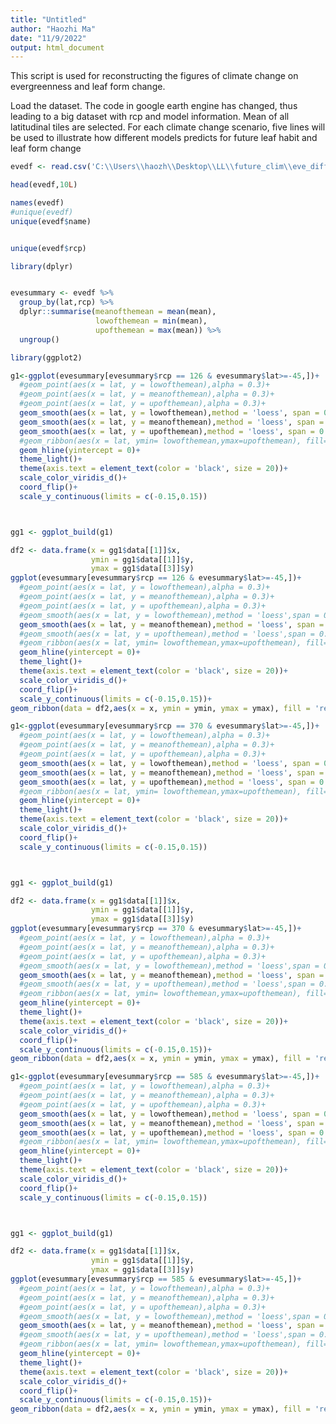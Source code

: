 ---
title: "Untitled"
author: "Haozhi Ma"
date: "11/9/2022"
output: html_document
---

This script is used for reconstructing the figures of climate change on evergreenness and leaf form change.

Load the dataset. The code in google earth engine has changed, thus leading to a big dataset with rcp and model information. Mean of all latitudinal tiles are selected. For each climate change scenario, five lines will be used to illustrate how different models predicts for future leaf habit and leaf form change


```{R}
evedf <- read.csv('C:\\Users\\haozh\\Desktop\\LL\\future_clim\\eve_difference_allmodel_allrcp_20221010.csv')

head(evedf,10L)

names(evedf)
#unique(evedf)
unique(evedf$name)


unique(evedf$rcp)
```


```{R}
library(dplyr)



```


```{R}

evesummary <- evedf %>%
  group_by(lat,rcp) %>%
  dplyr::summarise(meanofthemean = mean(mean),
                   lowofthemean = min(mean),
                   upofthemean = max(mean)) %>%
  ungroup()

```




```{R}
library(ggplot2)

```


```{R}
g1<-ggplot(evesummary[evesummary$rcp == 126 & evesummary$lat>=-45,])+
  #geom_point(aes(x = lat, y = lowofthemean),alpha = 0.3)+
  #geom_point(aes(x = lat, y = meanofthemean),alpha = 0.3)+
  #geom_point(aes(x = lat, y = upofthemean),alpha = 0.3)+
  geom_smooth(aes(x = lat, y = lowofthemean),method = 'loess', span = 0.25,se = F)+
  geom_smooth(aes(x = lat, y = meanofthemean),method = 'loess', span = 0.25,se = F)+
  geom_smooth(aes(x = lat, y = upofthemean),method = 'loess', span = 0.25,se = F)+
  #geom_ribbon(aes(x = lat, ymin= lowofthemean,ymax=upofthemean), fill="red", alpha=0.4)+
  geom_hline(yintercept = 0)+
  theme_light()+
  theme(axis.text = element_text(color = 'black', size = 20))+
  scale_color_viridis_d()+
  coord_flip()+
  scale_y_continuous(limits = c(-0.15,0.15))



gg1 <- ggplot_build(g1)

df2 <- data.frame(x = gg1$data[[1]]$x,
                  ymin = gg1$data[[1]]$y,
                  ymax = gg1$data[[3]]$y)
ggplot(evesummary[evesummary$rcp == 126 & evesummary$lat>=-45,])+
  #geom_point(aes(x = lat, y = lowofthemean),alpha = 0.3)+
  #geom_point(aes(x = lat, y = meanofthemean),alpha = 0.3)+
  #geom_point(aes(x = lat, y = upofthemean),alpha = 0.3)+
  #geom_smooth(aes(x = lat, y = lowofthemean),method = 'loess',span = 0.1, se = F)+
  geom_smooth(aes(x = lat, y = meanofthemean),method = 'loess', span = 0.25,se = F)+
  #geom_smooth(aes(x = lat, y = upofthemean),method = 'loess',span = 0.1, se = F)+
  #geom_ribbon(aes(x = lat, ymin= lowofthemean,ymax=upofthemean), fill="red", alpha=0.4)+
  geom_hline(yintercept = 0)+
  theme_light()+
  theme(axis.text = element_text(color = 'black', size = 20))+
  scale_color_viridis_d()+
  coord_flip()+
  scale_y_continuous(limits = c(-0.15,0.15))+
geom_ribbon(data = df2,aes(x = x, ymin = ymin, ymax = ymax), fill = 'red', alpha = 0.33)
```

```{R}
g1<-ggplot(evesummary[evesummary$rcp == 370 & evesummary$lat>=-45,])+
  #geom_point(aes(x = lat, y = lowofthemean),alpha = 0.3)+
  #geom_point(aes(x = lat, y = meanofthemean),alpha = 0.3)+
  #geom_point(aes(x = lat, y = upofthemean),alpha = 0.3)+
  geom_smooth(aes(x = lat, y = lowofthemean),method = 'loess', span = 0.25,se = F)+
  geom_smooth(aes(x = lat, y = meanofthemean),method = 'loess', span = 0.25,se = F)+
  geom_smooth(aes(x = lat, y = upofthemean),method = 'loess', span = 0.25,se = F)+
  #geom_ribbon(aes(x = lat, ymin= lowofthemean,ymax=upofthemean), fill="red", alpha=0.4)+
  geom_hline(yintercept = 0)+
  theme_light()+
  theme(axis.text = element_text(color = 'black', size = 20))+
  scale_color_viridis_d()+
  coord_flip()+
  scale_y_continuous(limits = c(-0.15,0.15))



gg1 <- ggplot_build(g1)

df2 <- data.frame(x = gg1$data[[1]]$x,
                  ymin = gg1$data[[1]]$y,
                  ymax = gg1$data[[3]]$y)
ggplot(evesummary[evesummary$rcp == 370 & evesummary$lat>=-45,])+
  #geom_point(aes(x = lat, y = lowofthemean),alpha = 0.3)+
  #geom_point(aes(x = lat, y = meanofthemean),alpha = 0.3)+
  #geom_point(aes(x = lat, y = upofthemean),alpha = 0.3)+
  #geom_smooth(aes(x = lat, y = lowofthemean),method = 'loess',span = 0.1, se = F)+
  geom_smooth(aes(x = lat, y = meanofthemean),method = 'loess', span = 0.25,se = F)+
  #geom_smooth(aes(x = lat, y = upofthemean),method = 'loess',span = 0.1, se = F)+
  #geom_ribbon(aes(x = lat, ymin= lowofthemean,ymax=upofthemean), fill="red", alpha=0.4)+
  geom_hline(yintercept = 0)+
  theme_light()+
  theme(axis.text = element_text(color = 'black', size = 20))+
  scale_color_viridis_d()+
  coord_flip()+
  scale_y_continuous(limits = c(-0.15,0.15))+
geom_ribbon(data = df2,aes(x = x, ymin = ymin, ymax = ymax), fill = 'red', alpha = 0.33)

```
```{R}

g1<-ggplot(evesummary[evesummary$rcp == 585 & evesummary$lat>=-45,])+
  #geom_point(aes(x = lat, y = lowofthemean),alpha = 0.3)+
  #geom_point(aes(x = lat, y = meanofthemean),alpha = 0.3)+
  #geom_point(aes(x = lat, y = upofthemean),alpha = 0.3)+
  geom_smooth(aes(x = lat, y = lowofthemean),method = 'loess', span = 0.25,se = F)+
  geom_smooth(aes(x = lat, y = meanofthemean),method = 'loess', span = 0.25,se = F)+
  geom_smooth(aes(x = lat, y = upofthemean),method = 'loess', span = 0.25,se = F)+
  #geom_ribbon(aes(x = lat, ymin= lowofthemean,ymax=upofthemean), fill="red", alpha=0.4)+
  geom_hline(yintercept = 0)+
  theme_light()+
  theme(axis.text = element_text(color = 'black', size = 20))+
  scale_color_viridis_d()+
  coord_flip()+
  scale_y_continuous(limits = c(-0.15,0.15))



gg1 <- ggplot_build(g1)

df2 <- data.frame(x = gg1$data[[1]]$x,
                  ymin = gg1$data[[1]]$y,
                  ymax = gg1$data[[3]]$y)
ggplot(evesummary[evesummary$rcp == 585 & evesummary$lat>=-45,])+
  #geom_point(aes(x = lat, y = lowofthemean),alpha = 0.3)+
  #geom_point(aes(x = lat, y = meanofthemean),alpha = 0.3)+
  #geom_point(aes(x = lat, y = upofthemean),alpha = 0.3)+
  #geom_smooth(aes(x = lat, y = lowofthemean),method = 'loess',span = 0.1, se = F)+
  geom_smooth(aes(x = lat, y = meanofthemean),method = 'loess', span = 0.25,se = F)+
  #geom_smooth(aes(x = lat, y = upofthemean),method = 'loess',span = 0.1, se = F)+
  #geom_ribbon(aes(x = lat, ymin= lowofthemean,ymax=upofthemean), fill="red", alpha=0.4)+
  geom_hline(yintercept = 0)+
  theme_light()+
  theme(axis.text = element_text(color = 'black', size = 20))+
  scale_color_viridis_d()+
  coord_flip()+
  scale_y_continuous(limits = c(-0.15,0.15))+
geom_ribbon(data = df2,aes(x = x, ymin = ymin, ymax = ymax), fill = 'red', alpha = 0.33)


```


